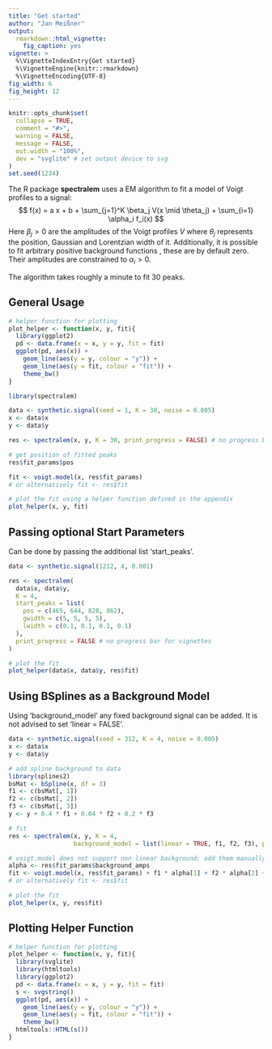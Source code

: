 ```yaml
---
title: "Get started"
author: "Jan Meißner"
output:
  rmarkdown::html_vignette:
    fig_caption: yes
vignette: >
  %\VignetteIndexEntry{Get started}
  %\VignetteEngine{knitr::rmarkdown}
  %\VignetteEncoding{UTF-8}
fig_width: 6
fig_height: 12
---
```

<!-- Add fullscreen to plotly -->
<script type="text/javascript">
  function jump_header(key){
    $(':header:contains('+key+')')[0].scrollIntoView();
  }

  function jump_marked(key){
    $('#' + key)[0].scrollIntoView();
  }

  function plotZoom(el){
      if(document.fullscreen) {
        document.exitFullscreen()
      } else {
        $(el).closest('.js-plotly-plot')[0].requestFullscreen();
      }
  }

  $( document ).ready(function() {
    $(".modebar-btn.plotlyjsicon.modebar-btn--logo").replaceWith(
    `
    <a rel="tooltip" onclick=plotZoom(this) class="modebar-btn fullscreen-btn" data-title="Full Screen" data-attr="zoom" data-val="auto" data-toggle="false" data-gravity="n" >
      <svg xmlns="http://www.w3.org/2000/svg" viewBox="0 0 448 512" class="icon" height="1em" width="1em">
        <!--! Font Awesome Pro 6.1.1 by @fontawesome - https://fontawesome.com License - https://fontawesome.com/license (Commercial License) Copyright 2022 Fonticons, Inc. -->
        <path d="M128 32H32C14.31 32 0 46.31 0 64v96c0 17.69 14.31 32 32 32s32-14.31 32-32V96h64c17.69 0 32-14.31 32-32S145.7 32 128 32zM416 32h-96c-17.69 0-32 14.31-32 32s14.31 32 32 32h64v64c0 17.69 14.31 32 32 32s32-14.31 32-32V64C448 46.31 433.7 32 416 32zM128 416H64v-64c0-17.69-14.31-32-32-32s-32 14.31-32 32v96c0 17.69 14.31 32 32 32h96c17.69 0 32-14.31 32-32S145.7 416 128 416zM416 320c-17.69 0-32 14.31-32 32v64h-64c-17.69 0-32 14.31-32 32s14.31 32 32 32h96c17.69 0 32-14.31 32-32v-96C448 334.3 433.7 320 416 320z"/>
      </svg>
    </a>
    `);
  });
</script>
```r
knitr::opts_chunk$set(
  collapse = TRUE,
  comment = "#>",
  warning = FALSE,
  message = FALSE,
  out.width = "100%",
  dev = "svglite" # set output device to svg
)
set.seed(1234)
```
The R package **spectralem** uses a EM algorithm <paperref> to fit a model of Voigt profiles to a signal:
$$
f(x) = a x + b + \sum_{j=1}^K \beta_j V(x \mid \theta_j) + \sum_{i=1} \alpha_i f_i(x)
$$
Here $\beta_j > 0$ are the amplitudes of the Voigt profiles $V$ where $\theta_j$ represents the position,
Gaussian and Lorentzian width of it. Additionally, it is possible to fit arbitrary positive background functions \eqn{f_i(x) > 0}, these are by default zero.
Their amplitudes are constrained to $\alpha_i > 0$.

The algorithm takes roughly a minute to fit 30 peaks.

## General Usage
```r
# helper function for plotting
plot_helper <- function(x, y, fit){
  library(ggplot2)
  pd <- data.frame(x = x, y = y, fit = fit)
  ggplot(pd, aes(x)) +
    geom_line(aes(y = y, colour = "y")) +
    geom_line(aes(y = fit, colour = "fit")) +
    theme_bw()
}
```
```r
library(spectralem)

data <- synthetic.signal(seed = 1, K = 30, noise = 0.005)
x <- data$x
y <- data$y

res <- spectralem(x, y, K = 30, print_progress = FALSE) # no progress bar for vignettes

# get position of fitted peaks
res$fit_params$pos

fit <- voigt.model(x, res$fit_params)
# or alternatively fit <- res$fit

# plot the fit using a helper function defined in the appendix
plot_helper(x, y, fit)
```

## Passing optional Start Parameters

Can be done by passing the additional list 'start_peaks'.
```r
data <- synthetic.signal(1212, 4, 0.001)

res <- spectralem(
  data$x, data$y,
  K = 4,
  start_peaks = list(
    pos = c(465, 644, 828, 862),
    gwidth = c(5, 5, 5, 5),
    lwidth = c(0.1, 0.1, 0.1, 0.1)
  ),
  print_progress = FALSE # no progress bar for vignettes
)

# plot the fit
plot_helper(data$x, data$y, res$fit)
```

## Using BSplines as a Background Model

Using 'background_model' any fixed background signal can be added. It is not advised to set 'linear = FALSE'.
```r
data <- synthetic.signal(seed = 312, K = 4, noise = 0.005)
x <- data$x
y <- data$y

# add spline background to data
library(splines2)
bsMat <- bSpline(x, df = 3)
f1 <- c(bsMat[, 1])
f2 <- c(bsMat[, 2])
f3 <- c(bsMat[, 3])
y <- y + 0.4 * f1 + 0.04 * f2 + 0.2 * f3

# fit
res <- spectralem(x, y, K = 4,
                  background_model = list(linear = TRUE, f1, f2, f3), print_progress = FALSE)

# voigt.model does not support non linear background; add them manually
alpha <- res$fit_params$background_amps
fit <- voigt.model(x, res$fit_params) + f1 * alpha[1] + f2 * alpha[2] + f3 * alpha[3]
# or alternatively fit <- res$fit

# plot the fit
plot_helper(x, y, res$fit)
```

## Plotting Helper Function

```r
# helper function for plotting
plot_helper <- function(x, y, fit){
  library(svglite)
  library(htmltools)
  library(ggplot2)
  pd <- data.frame(x = x, y = y, fit = fit)
  s <- svgstring()
  ggplot(pd, aes(x)) +
    geom_line(aes(y = y, colour = "y")) +
    geom_line(aes(y = fit, colour = "fit")) +
    theme_bw()
  htmltools::HTML(s())
}
```
